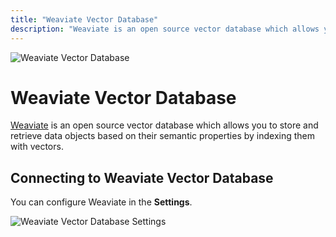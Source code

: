 ```yaml
---
title: "Weaviate Vector Database"
description: "Weaviate is an open source vector database which allows you to store and retrieve data objects based on their semantic properties by indexing them with vectors."
---
```



<Image
  src="/images/Qubex LLM-setup/vector-database-configuration/cloud/weaviate/header-image.png"
  height={1080}
  width={1920}
  quality={100}
  alt="Weaviate Vector Database"
/>

# Weaviate Vector Database

[Weaviate](https://weaviate.io/) is an open source vector database which allows you to store and retrieve data objects based on their semantic properties by indexing them with vectors.

## Connecting to Weaviate Vector Database

You can configure Weaviate in the **Settings**.

<Image
  src="/images/Qubex LLM-setup/vector-database-configuration/cloud/weaviate/weaviate-vectordb.png"
  height={1080}
  width={1920}
  quality={100}
  alt="Weaviate Vector Database Settings"
/>
